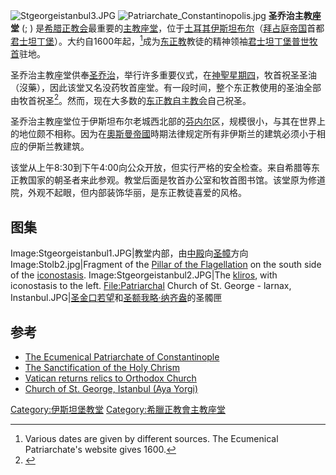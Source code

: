 {{Infobox church
| name                   = 聖喬治主教座堂
| fullname               =
| other name             = Καθεδρικός ναός του Αγίου Γεωργίου<br/> Aya Yorgi Kilisesi
| native_name            =
| native_name_lang       =
| image                  =Church of St. George, Istanbul (August 2010).jpg
| imagesize              =250px
| imagelink              =
| imagealt               =

| caption                = 
| pushpin map            = 
| pushpin label position =
| pushpin map alt        =
| pushpin mapsize        =
| relief                 =
| map caption            = 
| latd                   = 
| latm                   = 
| lats                   = 
| latNS                  = 
| longd                  = 
| longm                  = 
| longs                  = 
| longEW                 =
| iso region             =

| osgraw                 = <!--  TEXT -->
| osgridref              = <!-- {{gbmappingsmall| TEXT}} -->
| location               =[[伊斯坦堡|伊斯坦堡]]
| country                ={{flag|Turkey}}
| denomination           = [[希臘正教會|希臘正教會]]
| previous denomination  =
| churchmanship          =
| membership             =
| attendance             =
| website                = <!-- {{URL| example.com}} -->
| former name            =
| bull date              =
| founded date           = 
| founder                =
| dedication             =
| dedicated date         =
| consecrated date       =
| cult                   =
| relics                 =
| events                 =
| past bishop            =
| people                 =
| status                 =
| functional status      =
| heritage designation   =
| designated date        =
| architect              =
| architectural type     =
| style                  =
| years built            =
| groundbreaking         =
| completed date         =
| construction cost      =
| closed date            =
| demolished date        =
| capacity               =
| length                 = <!-- {{convert| }} -->
| width                  = <!-- {{convert| }} -->
| width nave             = <!-- {{convert| }} -->
| height                 = 
| diameter               = <!-- {{convert| }} -->
| other dimensions       =
| floor count            =
| floor area             = <!-- {{convert| }} -->
| dome quantity          =
| dome height outer      = <!-- {{convert| }} -->
| dome height inner      = <!-- {{convert| }} -->
| dome dia outer         = <!-- {{convert| }} -->
| dome dia inner         = <!-- {{convert| }} -->
| spire quantity         =
| spire height           = <!-- {{convert| }} -->
| materials              =
| bells                  =
| bells hung             =
| bell weight            = <!-- {{long ton|0| }} -->
| parish                 =
| deanery                =
| archdeaconry           =
| episcopalarea          =
| archdiocese            =
| metropolis             = 
| diocese                = 
| province               =
| presbytery             =
| synod                  =
| circuit                =
| district               =
| division               =
| subdivision            =
| archbishop             =
| bishop                 =
| abbot                  =
| prior                  =
| subprior               =
| vicar                  =
| exarch                 =
| provost-rector         =
| provost                =
| viceprovost            =
| rector                 =
| dean                   =
| subdean                =
| archpriest             =
| precentor              =
| succentor              =
| chancellor             =
| canonchancellor        =
| canon                  =
| canonpastor            =
| canonmissioner         =
| canontreasurer         =
| prebendary             =
| priestincharge         =
| priest                 =
| asstpriest             =
| honpriest              =
| curate                 =
| asstcurate             =
| minister               =
| assistant              =
| seniorpastor           =
| pastor                 =
| chaplain               =
| archdeacon             =
| deacon                 =
| deaconness             =

| reader                 =
| student intern         =
| organistdom            =
| director               =
| elder                  =
| organist               =
| organscholar           =
| chapterclerk           =
| laychapter             =
| warden                 =
| verger                 =
| businessmgr            =
| liturgycoord           =
| reledu                 =
| rcia                   =
| youthmin               =
| flowerguild            =
| musicgroup             =
| parishadmin            =
| serversguild           =
| embedded               =
}}
[[Image:Stgeorgeistanbul3.JPG|thumb]]
[[File:Patriarchate_Constantinopolis.jpg|thumb]]
'''圣乔治主教座堂''' ({{lang-el|Καθεδρικός ναός του Αγίου Γεωργίου, Kathedrikós Naós tou Agíou Geōrgíou}}; {{lang-tr|Aya Yorgi}}) 是[[希腊正教会|希腊正教会]]最重要的[[主教座堂|主教座堂]]，位于[[土耳其|土耳其]][[伊斯坦布尔|伊斯坦布尔]]（[[拜占庭帝国|拜占庭帝国]]首都[[君士坦丁堡|君士坦丁堡]]）。大约自1600年起，<ref>Various dates are given by different sources. The Ecumenical Patriarchate's website gives 1600.</ref>成为[[东正教|东正教]]教徒的精神领袖[[君士坦丁堡普世牧首|君士坦丁堡普世牧首]]驻地。 

圣乔治主教座堂供奉[[圣乔治|圣乔治]]，举行许多重要仪式，在[[濯足節|神聖星期四]]，牧首祝圣圣油（沒藥），因此该堂又名没药牧首座堂。有一段时间，整个东正教使用的圣油全部由牧首祝圣<ref>{{Citation|last =Fortescue|first =Adrian|author-link =Adrian Fortescue|contribution =Eastern Churches|year =1909|title =[[The_Catholic_Encyclopedia|The Catholic Encyclopedia]]|volume =V|place =New York|publisher =Robert Appleton Company|contribution-url =http://www.newadvent.org/cathen/05230a.htm|accessdate =2008-03-09|archive-date =2018-07-17|archive-url =https://web.archive.org/web/20180717065130/http://www.newadvent.org/cathen/05230a.htm|dead-url =no}}</ref>。然而，现在大多数的[[东正教自主教会|东正教自主教会]]自己祝圣。

圣乔治主教座堂位于伊斯坦布尔老城西北部的[[芬内尔|芬内尔]]区，规模很小，与其在世界上的地位颇不相称。因为在[[奧斯曼帝國|奧斯曼帝國]]時期法律规定所有非伊斯兰的建筑必须小于相应的伊斯兰教建筑。

该堂从上午8:30到下午4:00向公众开放，但实行严格的安全检查。来自希腊等东正教国家的朝圣者来此参观。教堂后面是牧首办公室和牧首图书馆。该堂原为修道院，外观不起眼，但内部装饰华丽，是东正教徒喜爱的风格。

==图集==
<gallery>
Image:Stgeorgeistanbul1.JPG|教堂内部，由[[中殿|中殿]]向[[圣幛|圣幛]]方向
Image:Stolb2.jpg|Fragment of the [[Instruments_of_the_Passion|Pillar of the Flagellation]] on the south side of the [[iconostasis|iconostasis]].
Image:Stgeorgeistanbul2.JPG|The [[kliros|kliros]], with iconostasis to the left.
File:Patriarchal Church of St. George - larnax, Instanbul.JPG|[[约翰一世_(君士坦丁堡大主教)|圣金口若望]]和[[圣额我略·纳齐安|圣额我略·纳齐盎]]的圣髑匣
</gallery>

==参考==
<references/>
*[http://www.ec-patr.org/default.php?lang=en The Ecumenical Patriarchate of Constantinople] {{Wayback|url=http://www.ec-patr.org/default.php?lang=en |date=20200628225259 }}
*[http://www.goarch.org/ourfaith/ourfaith8420 The Sanctification of the Holy Chrism] {{Wayback|url=http://www.goarch.org/ourfaith/ourfaith8420 |date=20161104001645 }}
*[http://www.cbc.ca/world/story/2004/11/27/vatican-orthodox041127.html Vatican returns relics to Orthodox Church] {{Wayback|url=http://www.cbc.ca/world/story/2004/11/27/vatican-orthodox041127.html |date=20100501160812 }}
*[https://web.archive.org/web/20100426012736/http://www.iwasinturkey.com/wiki-guide/Church_of_St._George%2C_Istanbul_%28Aya_Yorgi%29 Church of St. George, Istanbul (Aya Yorgi)]

{{coord|41|1|44.73|N|28|57|6.56|E|region:TR|display=title}}

[[Category:伊斯坦堡教堂|Category:伊斯坦堡教堂]]
[[Category:希臘正教會主教座堂|Category:希臘正教會主教座堂]]